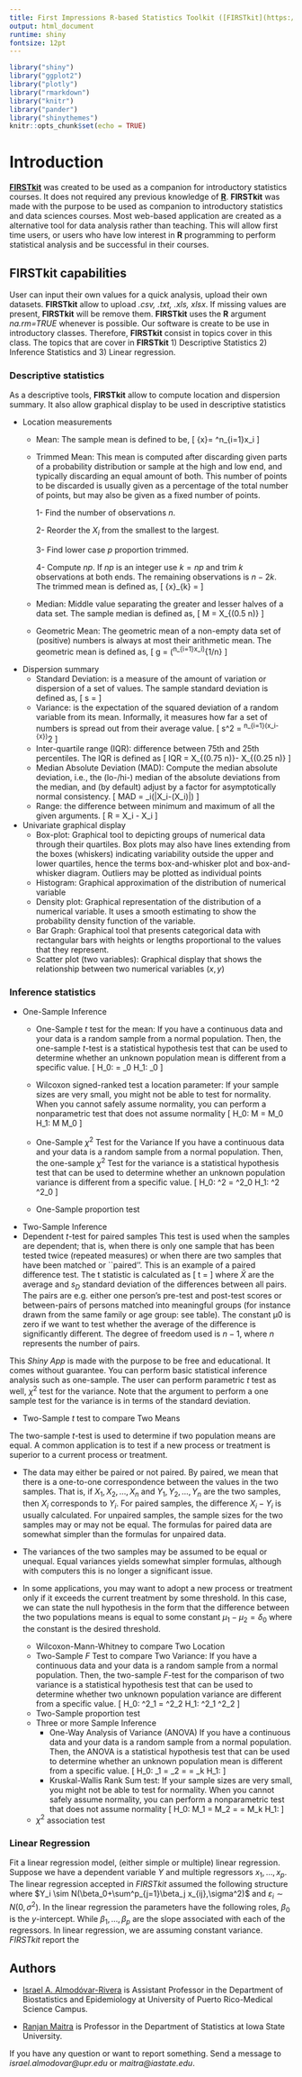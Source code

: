 ---
title: First Impressions R-based Statistics Toolkit ([FIRSTkit](https://github.com/ialmodovar/FIRSTkit))
output: html_document
runtime: shiny
fontsize: 12pt
---

```{r setup, include=FALSE}
library("shiny")
library("ggplot2")
library("plotly")
library("rmarkdown")
library("knitr")
library("pander")
library("shinythemes")
knitr::opts_chunk$set(echo = TRUE)
```

# Introduction 


[**FIRSTkit**](https://github.com/ialmodovar/FIRSTkit) was created to be used as a companion for introductory statistics courses. It does not required any previous knowledge of [**R**](https://www.r-project.org/). **FIRSTkit** was made with the purpose to be used as companion to introductory statistics and data sciences courses. Most web-based application are created as a alternative tool for data analysis rather than teaching. This will allow first time  users, or users who have low interest in **R** programming to perform statistical analysis and be successful in their courses. 


## FIRSTkit capabilities


User can input their own values for a quick analysis, upload their own datasets. **FIRSTkit** allow to upload *.csv, .txt, .xls, xlsx*. If missing values are present, **FIRSTkit** will be remove them. **FIRSTkit** uses the **R** argument *na.rm=TRUE* whenever is possible. Our software is create to be use in introductory classes. Therefore, **FIRSTkit** consist in topics cover in this class. The topics that are cover in **FIRSTkit** 1) Descriptive Statistics 2) Inference Statistics and 3) Linear regression.

### **Descriptive statistics**

As a descriptive tools, **FIRSTkit** allow to compute location and dispersion summary. It also allow graphical display to be used in descriptive statistics

  + Location measurements
    + Mean: The sample mean is defined to be,
\[
\bar{x}= \frac{1}{n}\sum^n_{i=1}x_i
\]
    + Trimmed Mean: This mean is computed after discarding given parts of a probability distribution or sample at the high and low end, and typically discarding an equal amount of both. This number of points to be discarded is usually given as a percentage of the total number of points, but may also be given as a fixed number of points. 

      1- Find the number of observations $n$.
      
      2- Reorder the $X_i$ from the smallest to the largest.
      
      3- Find lower case $p$ proportion trimmed.
      
      4- Compute $np$. If $np$ is an integer use $k=np$ and trim $k$ observations at both ends. The remaining observations is $n-2k$. The trimmed mean is defined as,
\[
\bar{x}_{k} = \frac{X_{k+1}+X_{k+2}+…+X_{n-k}}{n-2k} 
\]
    + Median: Middle value separating the greater and lesser halves of a data set. The sample median is defined as,
\[
M = X_{(0.5 \times n)}
\]
    + Geometric Mean: The geometric mean of a non-empty data set of (positive) numbers is always at most their arithmetic mean. The geometric mean is defined as,
\[
g = \left(\prod^n_{i=1}x_i\right)^{1/n}
\]
  + Dispersion summary 
    + Standard Deviation: is a measure of the amount of variation or dispersion of a set of values. The sample standard deviation is defined as,
\[
s = \sqrt{\frac{1}{n-1}\sum^n_{i=1}(x_i-\bar{x})^2}
\]
    + Variance: is the expectation of the squared deviation of a random variable from its mean. Informally, it measures how far a set of numbers is spread out from their average value. 
\[
s^2 = \frac{1}{n-1}\sum^n_{i=1}(x_i-\bar{x})^2
\]
    + Inter-quartile range (IQR): difference between 75th and 25th percentiles. The IQR is defined as
\[
IQR = X_{(0.75 n)}- X_{(0.25 n)}
\]
    + Median Absolute Deviation (MAD): Compute the median absolute deviation, i.e., the (lo-/hi-) median of the absolute deviations from the median, and (by default) adjust by a factor for asymptotically normal consistency.
\[
MAD = \mbox{median}_i(|X_i-\mbox{median}(X_i)|)
\]
    + Range:  the difference between minimum and maximum of all the given arguments.
\[
R = \max X_i - \min X_i
\]

  + Univariate graphical display 
    + Box-plot:  Graphical tool to depicting groups of numerical data through their quartiles. Box plots may also have lines extending from the boxes (whiskers) indicating variability outside the upper and lower quartiles, hence the terms box-and-whisker plot and box-and-whisker diagram. Outliers may be plotted as individual points
    + Histogram: Graphical approximation of the distribution of numerical variable
    + Density plot: Graphical representation of the distribution of a numerical variable. It uses a smooth estimating to show the probability density function of the variable.
    + Bar Graph: Graphical tool that presents categorical data with rectangular bars with heights or lengths proportional to the values that they represent.
    + Scatter plot (two variables): Graphical display that shows the relationship between two numerical variables $(x,y)$

### **Inference statistics**

  + One-Sample Inference 
    + One-Sample *t* test for the mean: If you have a continuous data and your data is a random sample from a normal population. Then, the one-sample $t$-test is a statistical hypothesis test that can be used to determine whether an unknown population mean is different from a specific value. 
      \[
      H_0: \mu = \mu_0 \mbox{ against } H_1: \mu \neq \mu_0
      \]
    + Wilcoxon signed-ranked test a location parameter: If your sample sizes are very small, you might not be able to test for normality.  When you cannot safely assume normality, you can perform a nonparametric test that does not assume normality
          \[
      H_0: M = M_0 \mbox{ against } H_1: M \neq M_0
      \]

    + One-Sample $\chi^2$ Test for the Variance 
    If you have a continuous data and your data is a random sample from a normal population. Then, the one-sample $\chi^2$ Test for the variance is a statistical hypothesis test that can be used to determine whether an unknown population variance is different from a specific value. 
      \[
      H_0: \sigma^2 = \sigma^2_0 \mbox{ against } H_1: \sigma^2 \neq \sigma^2_0
      \]
    + One-Sample proportion test
  + Two-Sample Inference
  + Dependent $t$-test for paired samples
This test is used when the samples are dependent; that is, when there is only one sample that has been tested twice (repeated measures) or when there are two samples that have been matched or ``paired''. This is an example of a paired difference test. The t statistic is calculated as
\[
    t = \frac{\bar{X}-\mu_0}{s_D/\sqrt{n}}
\]
where $\bar{X}$ are the average and $s_D$ standard deviation of the differences between all pairs. The pairs are e.g. either one person's pre-test and post-test scores or between-pairs of persons matched into meaningful groups (for instance drawn from the same family or age group: see table). The constant μ0 is zero if we want to test whether the average of the difference is significantly different. The degree of freedom used is $n-1$, where $n$ represents the number of pairs. 

This *Shiny App* is made with the purpose to be free and educational. It comes without guarantee. You can perform basic statistical inference analysis such as one-sample. The user can perform parametric *t* test as well, $\chi^2$ test for the variance. Note that the argument to perform a one sample test for the variance is in terms of the standard deviation. 

  + Two-Sample *t* test to compare Two Means
    
The two-sample $t$-test is used to determine if two population means are equal. A common application is to test if a new process or treatment is superior to a current process or treatment.

- The data may either be paired or not paired. By paired, we mean that there is a one-to-one correspondence between the values in the two samples. That is, if $X_1, X_2, \ldots, X_n$ and $Y_1, Y_2,\ldots, Y_n$ are the two samples, then $X_i$ corresponds to $Y_i$. For paired samples, the difference $X_i-Y_i$ is usually calculated. For unpaired samples, the sample sizes for the two samples may or may not be equal. The formulas for paired data are somewhat simpler than the formulas for unpaired data.

- The variances of the two samples may be assumed to be equal or unequal. Equal variances yields somewhat simpler formulas, although with computers this is no longer a significant issue.

- In some applications, you may want to adopt a new process or treatment only if it exceeds the current treatment by some threshold. In this case, we can state the null hypothesis in the form that the difference between the two populations means is equal to some constant $\mu_1-\mu_2 =\delta_0$ where the constant is the desired threshold.
    + Wilcoxon-Mann-Whitney to compare Two Location 
    + Two-Sample *F* Test to compare Two Variance: If you have a continuous data and your data is a random sample from a normal population. Then, the two-sample $F$-test for the comparison of two variance is a statistical hypothesis test that can be used to determine whether two unknown population variance are different from a specific value. 
      \[
      H_0: \sigma^2_1 = \sigma^2_2 \mbox{ against } H_1: \sigma^2_1 \neq \sigma^2_2
      \]
    + Two-Sample proportion test    
  + Three or more Sample Inference
    + One-Way Analysis of Variance (ANOVA)
     If you have a continuous data and your data is a random sample from a normal population. Then, the ANOVA is a statistical hypothesis test that can be used to determine whether an unknown population mean is different from a specific value. 
      \[
      H_0: \mu_1 = \mu_2 = \cdots = \mu_k \mbox{ against } H_1: \mbox{ at least one of them is different}
      \]
    + Kruskal-Wallis Rank Sum test: If your sample sizes are very small, you might not be able to test for normality.  When you cannot safely assume normality, you can perform a nonparametric test that does not assume normality
      \[
      H_0: M_1 = M_2 = \cdots = M_k \mbox{ against } H_1: \mbox{ at least one of them is different}
      \]

  + $\chi^2$ association test

### **Linear Regression**

Fit a linear regression model, (either simple or multiple)  linear regression. Suppose we have a dependent variable $Y$ and multiple regressors $x_1,\ldots, x_p$. The linear regression accepted in *FIRSTkit* assumed the following structure
\begin{equation}
Y_i = \beta_0+\sum^p_{j=1}\beta_j x_{ij}+\varepsilon_i
\end{equation}
where $Y_i \sim N(\beta_0+\sum^p_{j=1}\beta_j x_{ij},\sigma^2)$ and $\varepsilon_i \sim N(0,\sigma^2)$. In the linear regression the parameters have the following roles, $\beta_0$ is the $y$-intercept. While $\beta_1,\ldots, \beta_p$ are the slope associated with each of the regressors. In linear regression, we are assuming constant variance. *FIRSTkit* report the 


## Authors

- [Israel A. Almodóvar-Rivera](https://github.com/ialmodovar/) is Assistant Professor in the Department of Biostatistics and Epidemiology at University of Puerto Rico-Medical Science Campus. 

- [Ranjan Maitra](https://www.stat.iastate.edu/people/ranjan-maitra) is Professor in the Department of Statistics at Iowa State University.

If you have any question or want to report something. Send a message to *israel.almodovar@upr.edu* or *maitra@iastate.edu*.

